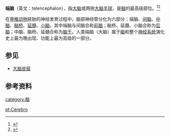 {{otheruses|subject=生物学概念|other=有妖气漫画|端脑 (漫画)}}
{{expand|time=2011-04-08T13:19:42+00:00}}
{{Infobox brain
| Name            = 端脑 
| Latin           = Telencephalon 
| Image           = EmbryonicBrain.svg 
| Caption         = 脊髓动物胚胎的脑部示意图. 
| Image2          = Gray645.png 
| Caption2        = 10.2 mm 的人胚胎外周神经系统的重建. 
| IsPartOf        = 
| Components      = 
| Artery          = 
| Vein            = 
<!--
| BrainInfoType   = hier 
| BrainInfoNumber = 271 
| MeshName        = Telencephalon
| MeshNumber      = A08.186.21.730.885 
| NeuroLex        = Telencephalon 
| NeuroLexID      = birnlex_1042
-->
}}

'''端脑'''（英文：telencephalon），指[[大脑|大脑]]或两侧[[大脑半球|大脑半球]]，是[[脑|脑]]的最高级部位。<ref>{{Cite web|title=Telencephalon - an overview|url=https://www.sciencedirect.com/topics/medicine-and-dentistry/telencephalon|accessdate=2021-03-28|work=|publisher=Science Direct|language=en}}</ref><ref>{{Cite web|title=Lab 3 Brain Gross Anatomy - Telencephalon|url=http://vanat.cvm.umn.edu/neurLab3/telenceph.html|accessdate=2021-03-28|work=|publisher=[[明尼苏达大学|明尼苏达大学]]|language=en|archive-date=2020-02-25|archive-url=https://web.archive.org/web/20200225132917/http://vanat.cvm.umn.edu/neurLab3/telenceph.html|dead-url=no}}</ref>

在[[脊椎动物|脊椎动物]]胚胎的神经发育过程中，脑部神经管分化为六部分：端脑、[[间脑|间脑]]、[[中脑|中脑]]、[[脑桥|脑桥]]、[[延髓|延髓]]、[[小脑|小脑]]。其中端脑与间脑合称[[前脑|前脑]]；脑桥、延髓、小脑合称为[[后脑|后脑]]；中脑、脑桥、延髓合称为[[脑干|脑干]]。人类端脑（大脑）属于[[脑|脑]]和整个[[神经系统|神经系统]]演化史上最为晚出现、功能上最为高级的一部分。

==参见==

* [[大脑皮层|大脑皮层]]

== 参考资料 ==
<references />{{端脑}}
{{Authority control}}
[[category:脑|category:脑]]

[[pt:Cérebro|pt:Cérebro]]